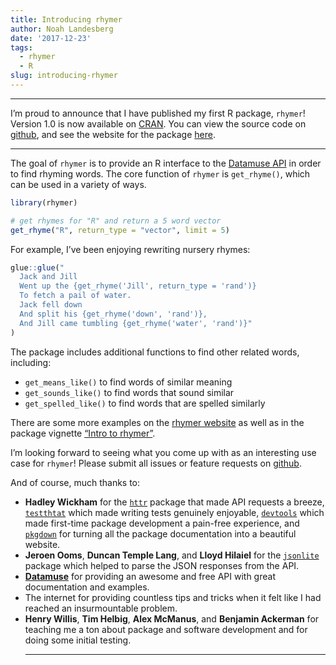 ```yaml
---
title: Introducing rhymer
author: Noah Landesberg
date: '2017-12-23'
tags:
  - rhymer
  - R
slug: introducing-rhymer
---
```

<hr>
I'm proud to announce that I have published my first R package, `rhymer`!  
Version 1.0 is now available on
[CRAN](https://CRAN.R-project.org/package=rhymer). You can view the source code on [github](http://github.com/landesbergn/rhymer), 
and see the website for the package [here](https://landesbergn.github.io/rhymer/).
<hr>
The goal of `rhymer` is to provide an R interface to the [Datamuse API](https://www.datamuse.com/api) 
in order to find rhyming words. The core function of `rhymer` is `get_rhyme()`, which can be used in a variety of ways.

```r
library(rhymer)

# get rhymes for "R" and return a 5 word vector
get_rhyme("R", return_type = "vector", limit = 5)
```

For example, I've been enjoying rewriting nursery rhymes:
```r
glue::glue("
  Jack and Jill 
  Went up the {get_rhyme('Jill', return_type = 'rand')} 
  To fetch a pail of water. 
  Jack fell down 
  And split his {get_rhyme('down', 'rand')},
  And Jill came tumbling {get_rhyme('water', 'rand')}"
)
```

The package includes additional functions to find other related words, including:  

* `get_means_like()` to find words of similar meaning  
* `get_sounds_like()` to find words that sound similar
* `get_spelled_like()` to find words that are spelled similarly

There are some more examples on the [rhymer website](https://landesbergn.github.io/rhymer/) as well as in
the package vignette ["Intro to rhymer"](https://landesbergn.github.io/rhymer/articles/intro-to-rhymer.html).  

I'm looking forward to seeing what you come up with as an interesting use case for `rhymer`! Please submit all issues or feature requests on [github](https://github.com/landesbergn/rhymer/issues). 

And of course, much thanks to:

* **Hadley Wickham** for the [`httr`](http://httr.r-lib.org) package that made API requests a breeze, [`testthtat`](http://testthat.r-lib.org) which made writing tests genuinely enjoyable, [`devtools`](https://github.com/hadley/devtools) which made first-time package development a pain-free experience, and [`pkgdown`](http://pkgdown.r-lib.org) for turning all the package documentation into a beautiful website.
* **Jeroen Ooms**, **Duncan Temple Lang**, and **Lloyd Hilaiel** for the [`jsonlite`](https://arxiv.org/abs/1403.2805) package which helped to parse the JSON responses from the API.
* [**Datamuse**](http://www.datamuse.com/api/) for providing an awesome and free API with great documentation and examples.
* The internet for providing countless tips and tricks when it felt like I had reached an insurmountable problem.
* **Henry Willis**, **Tim Helbig**, **Alex McManus**, and **Benjamin Ackerman** for teaching me a ton about package and software development and for doing some initial testing.
<hr>
